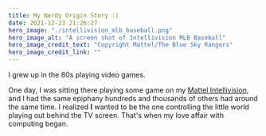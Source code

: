 ```yaml
---
title: My Nerdy Origin Story :)
date: 2021-12-23 21:26:27
hero_image: "./intellivision_mlb_baseball.png"
hero_image_alt: "A screen shot of Intellivision MLB Baseball"
hero_image_credit_text: "Copyright Mattel/The Blue Sky Rangers"
hero_image_credit_link: ""
---
```



I grew up in the 80s playing video games.

One day, I was sitting there playing some game on my [Mattel Intellivision](https://en.wikipedia.org/wiki/Intellivision),
and I had the same epiphany hundreds and thousands of others had around the same time.
I realized **I** wanted to be the one controlling the little world playing out behind the TV screen.
That's when my love affair with computing began.


